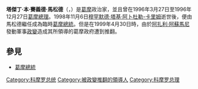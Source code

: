 {{Unreferenced|time=2021-02-02T12:23:22+00:00}}
'''塔傑丁·本·賽義德·馬松德'''（{{Lang-fr|Tadjidine Ben Said Massounde}}，{{bd|1933年||2004年|2月29日|}}）是[[葛摩|葛摩]]政治家，並且曾在1996年3月27日至1996年12月27日[[葛摩政府負責人|葛摩總理]]。1998年11月6日[[穆罕默德·塔基·阿卜杜勒-卡里姆|穆罕默德·塔基·阿卜杜勒-卡里姆]]逝世後，便由馬松德繼任成為臨時[[葛摩總統|葛摩總統]]。但是在1999年4月30日時，由於[[阿扎利·阿蘇馬尼|阿扎利·阿蘇馬尼]]發動軍事[[政變|政變]]造成其所領導的葛摩政府遭到推翻。

== 參見 ==
* [[葛摩總統|葛摩總統]]

{{normdaten}}
{{DEFAULTSORT:massounde}}
[[Category:科摩罗总统|Category:科摩罗总统]]
[[Category:被政變推翻的領導人|Category:被政變推翻的領導人]]
[[Category:科摩罗总理|Category:科摩罗总理]]
{{bio-stub}}